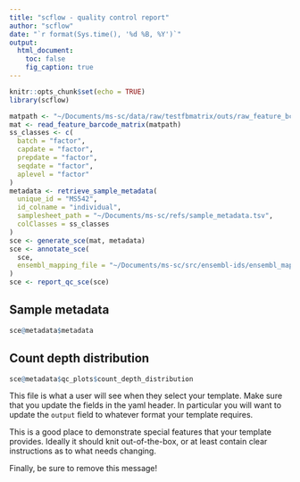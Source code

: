 ```yaml
---
title: "scflow - quality control report"
author: "scflow"
date: "`r format(Sys.time(), '%d %B, %Y')`"
output:
  html_document:
    toc: false
    fig_caption: true
---
```


```r
knitr::opts_chunk$set(echo = TRUE)
library(scflow)
```

```r
matpath <- "~/Documents/ms-sc/data/raw/testfbmatrix/outs/raw_feature_bc_matrix"
mat <- read_feature_barcode_matrix(matpath)
ss_classes <- c(
  batch = "factor",
  capdate = "factor",
  prepdate = "factor",
  seqdate = "factor",
  aplevel = "factor"
)
metadata <- retrieve_sample_metadata(
  unique_id = "MS542",
  id_colname = "individual",
  samplesheet_path = "~/Documents/ms-sc/refs/sample_metadata.tsv",
  colClasses = ss_classes
)
sce <- generate_sce(mat, metadata)
sce <- annotate_sce(
  sce,
  ensembl_mapping_file = "~/Documents/ms-sc/src/ensembl-ids/ensembl_mappings.tsv"
)
sce <- report_qc_sce(sce)
```

## Sample metadata
```r
sce@metadata$metadata
```

## Count depth distribution
```r
sce@metadata$qc_plots$count_depth_distribution
```



This file is what a user will see when they select your template. Make sure that you update the fields in the yaml header. In particular you will want to update the `output` field to whatever format your template requires.

This is a good place to demonstrate special features that your template provides. Ideally it should knit out-of-the-box, or at least contain clear instructions as to what needs changing.

Finally, be sure to remove this message!
